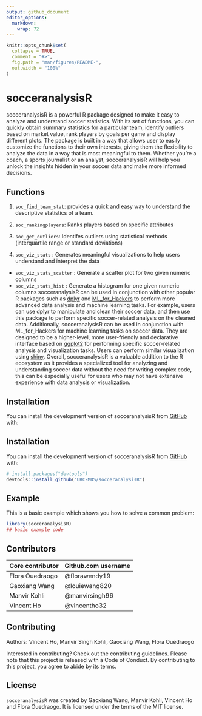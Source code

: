 ```yaml
---
output: github_document
editor_options: 
  markdown: 
    wrap: 72
---
```


<!-- README.md is generated from README.Rmd. Please edit that file -->

```r
knitr::opts_chunk$set(
  collapse = TRUE,
  comment = "#>",
  fig.path = "man/figures/README-",
  out.width = "100%"
)
```

# socceranalysisR

<!-- badges: start -->

<!-- badges: end -->

socceranalysisR is a powerful R package designed to make it easy to
analyze and understand soccer statistics. With its set of functions, you
can quickly obtain summary statistics for a particular team, identify
outliers based on market value, rank players by goals per game and
display different plots. The package is built in a way that allows user
to easily customize the functions to their own interests, giving them
the flexibility to analyze the data in a way that is most meaningful to
them. Whether you're a coach, a sports journalist or an analyst,
socceranalysisR will help you unlock the insights hidden in your soccer
data and make more informed decisions.

## Functions

1.  `soc_find_team_stat`: provides a quick and easy way to understand
    the descriptive statistics of a team.

2.  `soc_rankingplayers`: Ranks players based on specific attributes

3.  `soc_get_outliers`: Identifes outliers using statistical methods
    (interquartile range or standard deviations)

4.  `soc_viz_stats` : Generates meaningful visualizations to help users
    understand and interpret the data

-   `soc_viz_stats_scatter` : Generate a scatter plot for two given
    numeric columns
-   `soc_viz_stats_hist` : Generate a histogram for one given numeric
    columns socceranalysisR can be used in conjunction with other
    popular R packages such as
    [dplyr](https://github.com/tidyverse/dplyr) and
    [ML_for_Hackers](https://github.com/johnmyleswhite/ML_for_Hackers)
    to perform more advanced data analysis and machine learning tasks.
    For example, users can use dplyr to manipulate and clean their
    soccer data, and then use this package to perform specific
    soccer-related analysis on the cleaned data. Additionally,
    socceranalysisR can be used in conjunction with ML_for_Hackers for
    machine learning tasks on soccer data. They are designed to be a
    higher-level, more user-friendly and declarative interface based on
    [ggplot2](https://github.com/tidyverse/ggplot2) for performing
    specific soccer-related analysis and visualization tasks. Users can
    perform similar visualization using
    [shiny](https://github.com/rstudio/shiny). Overall, socceranalysisR
    is a valuable addition to the R ecosystem as it provides a
    specialized tool for analyzing and understanding soccer data without
    the need for writing complex code, this can be especially useful for
    users who may not have extensive experience with data analysis or
    visualization.

## Installation

You can install the development version of socceranalysisR from
[GitHub](https://github.com/UBC-MDS/socceranalysisR) with:

## Installation

You can install the development version of socceranalysisR from
[GitHub](https://github.com/) with:

``` r
# install.packages("devtools")
devtools::install_github("UBC-MDS/socceranalysisR")
```

## Example

This is a basic example which shows you how to solve a common problem:

```r
library(socceranalysisR)
## basic example code
```

## Contributors

| Core contributor | Github.com username |
|------------------|---------------------|
| Flora Ouedraogo  | @florawendy19       |
| Gaoxiang Wang    | @louiewang820       |
| Manvir Kohli     | @manvirsingh96      |
| Vincent Ho       | @vincentho32        |

## Contributing

Authors: Vincent Ho, Manvir Singh Kohli, Gaoxiang Wang, Flora Ouedraogo

Interested in contributing? Check out the contributing guidelines.
Please note that this project is released with a Code of Conduct. By
contributing to this project, you agree to abide by its terms.

## License

`socceranalysisR` was created by Gaoxiang Wang, Manvir Kohli, Vincent Ho
and Flora Ouedraogo. It is licensed under the terms of the MIT license.
